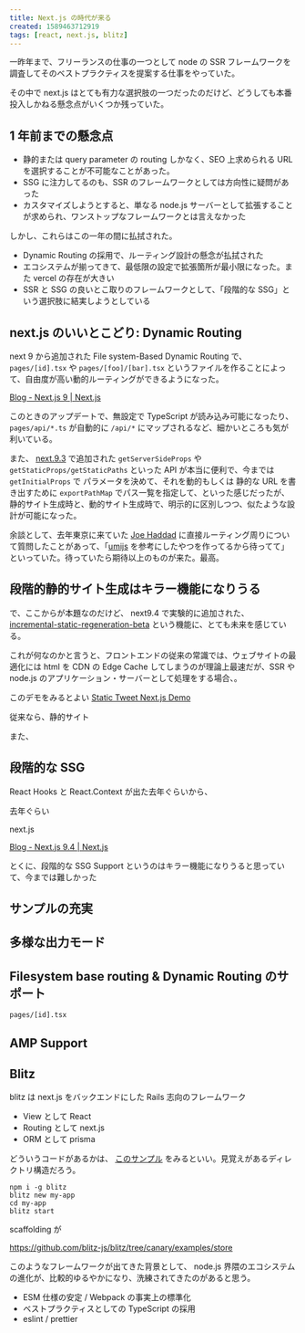 ```yaml
---
title: Next.js の時代が来る
created: 1589463712919
tags: [react, next.js, blitz]
---
```


一昨年まで、フリーランスの仕事の一つとして node の SSR フレームワークを調査してそのベストプラクティスを提案する仕事をやっていた。

その中で next.js はとても有力な選択肢の一つだったのだけど、どうしても本番投入しかねる懸念点がいくつか残っていた。

## 1 年前までの懸念点

- 静的または query parameter の routing しかなく、SEO 上求められる URL を選択することが不可能なことがあった。
- SSG に注力してるのも、SSR のフレームワークとしては方向性に疑問があった
- カスタマイズしようとすると、単なる node.js サーバーとして拡張することが求められ、ワンストップなフレームワークとは言えなかった

しかし、これらはこの一年の間に払拭された。

- Dynamic Routing の採用で、ルーティング設計の懸念が払拭された
- エコシステムが揃ってきて、最低限の設定で拡張箇所が最小限になった。また vercel の存在が大きい
- SSR と SSG の良いとこ取りのフレームワークとして、「段階的な SSG」という選択肢に結実しようとしている

## next.js のいいとこどり: Dynamic Routing

next 9 から追加された File system-Based Dynamic Routing で、 `pages/[id].tsx` や `pages/[foo]/[bar].tsx` というファイルを作ることによって、自由度が高い動的ルーティングができるようになった。

[Blog \- Next\.js 9 \| Next\.js](https://nextjs.org/blog/next-9)

このときのアップデートで、無設定で TypeScript が読み込み可能になったり、 `pages/api/*.ts` が自動的に `/api/*` にマップされるなど、細かいところも気が利いている。

また、 [next.9.3](https://nextjs.org/blog/next-9-3) で追加された `getServerSideProps` や `getStaticProps/getStaticPaths` といった API が本当に便利で、今までは `getInitialProps` で パラメータを決めて、それを動的もしくは 静的な URL を書き出すために `exportPathMap` でパス一覧を指定して、といった感じだったが、静的サイト生成時と、動的サイト生成時で、明示的に区別しつつ、似たような設計が可能になった。

余談として、去年東京に来ていた [Joe Haddad](https://github.com/Timer) に直接ルーティング周りについて質問したことがあって、「[umijs](https://umijs.org/) を参考にしたやつを作ってるから待ってて」といっていた。待っていたら期待以上のものが来た。最高。

## 段階的静的サイト生成はキラー機能になりうる

で、ここからが本題なのだけど、 next9.4 で実験的に追加された、[incremental-static-regeneration-beta](https://nextjs.org/blog/next-9-4#incremental-static-regeneration-beta) という機能に、とても未来を感じている。

これが何なのかと言うと、フロントエンドの従来の常識では、ウェブサイトの最適化には html を CDN の Edge Cache してしまうのが理論上最速だが、SSR や node.js のアプリケーション・サーバーとして処理をする場合、。

このデモをみるとよい [Static Tweet Next\.js Demo](https://static-tweet.now.sh/)

従来なら、静的サイト

また、

## 段階的な SSG

React Hooks と React.Context が出た去年ぐらいから、

去年ぐらい

next.js

[Blog \- Next\.js 9\.4 \| Next\.js](https://nextjs.org/blog/next-9-4)

とくに、段階的な SSG Support というのはキラー機能になりうると思っていて、今までは難しかった

## サンプルの充実

## 多様な出力モード

## Filesystem base routing & Dynamic Routing のサポート

`pages/[id].tsx`

## AMP Support

## Blitz

blitz は next.js をバックエンドにした Rails 志向のフレームワーク

- View として React
- Routing として next.js
- ORM として prisma

どういうコードがあるかは、 [このサンプル](https://github.com/blitz-js/blitz/tree/canary/examples/store) をみるといい。見覚えがあるディレクトリ構造だろう。

```
npm i -g blitz
blitz new my-app
cd my-app
blitz start
```

scaffolding が

https://github.com/blitz-js/blitz/tree/canary/examples/store

このようなフレームワークが出てきた背景として、 node.js 界隈のエコシステムの進化が、比較的ゆるやかになり、洗練されてきたのがあると思う。

- ESM 仕様の安定 / Webpack の事実上の標準化
- ベストプラクティスとしての TypeScript の採用
- eslint / prettier
